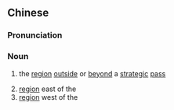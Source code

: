 {{also|关外}}
==Chinese==
{{zh-forms|s=关外}}

===Pronunciation===
{{zh-pron
|m=guānwài
|c=gwaan1 ngoi6
|cat=n
}}

===Noun===
{{zh-noun}}

# {{lb|zh|literary}} the [[region]] [[outside]] or [[beyond]] a [[strategic]] [[pass]]
# [[region]] east of the {{w|Shanhai Pass}}
# [[region]] west of the {{w|Jiayu Pass}}